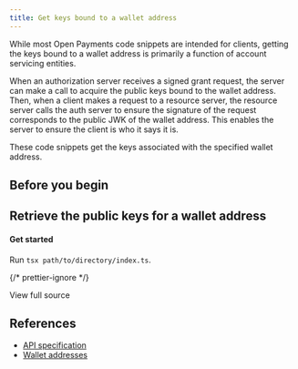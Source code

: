 ```yaml
---
title: Get keys bound to a wallet address
---
```



While most Open Payments code snippets are intended for clients, getting the keys bound to a wallet address is primarily a function of account servicing entities.

When an authorization server receives a signed grant request, the server can make a call to acquire the public keys bound to the wallet address. Then, when a client makes a request to a resource server, the resource server calls the auth server to ensure the signature of the request corresponds to the public JWK of the wallet address. This enables the server to ensure the client is who it says it is.

These code snippets get the keys associated with the specified wallet address.

## Before you begin

<Begin />

## Retrieve the public keys for a wallet address

<Tabs>
<TabItem label='TypeScript'>
<Ts />

#### Get started

<ChunkedSnippet
  source='https://raw.githubusercontent.com/interledger/open-payments-snippets/main/wallet-address/wallet-address-get-keys.ts'
  chunk='1'
/>

<ChunkedSnippet
  source='https://raw.githubusercontent.com/interledger/open-payments-snippets/main/wallet-address/wallet-address-get-keys.ts'
  chunk='2'
/>

<ChunkedSnippet
  source='https://raw.githubusercontent.com/interledger/open-payments-snippets/main/wallet-address/wallet-address-get-keys.ts'
  chunk='3'
/>

<ChunkedSnippet
  source='https://raw.githubusercontent.com/interledger/open-payments-snippets/main/wallet-address/wallet-address-get-keys.ts'
  chunk='4'
/>

Run `tsx path/to/directory/index.ts`.

{/* prettier-ignore */}
<p>
  <LinkOut href='https://github.com/interledger/open-payments-snippets/blob/main/wallet-address/wallet-address-get-keys.ts'>View full source</LinkOut>
</p>

</TabItem>
</Tabs>

## References

- [API specification](/apis/wallet-address-server/operations/get-wallet-address-keys)
- [Wallet addresses](/introduction/wallet-addresses)
